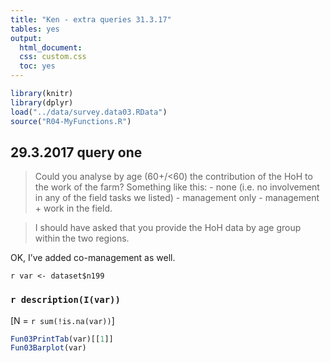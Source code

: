 ---
title: "Ken - extra queries 31.3.17"
tables: yes
output:
  html_document:
  css: custom.css
  toc: yes
---
  
```{r setup, echo = FALSE, warning = FALSE, message = FALSE}
library(knitr)
library(dplyr)
load("../data/survey.data03.RData")
source("R04-MyFunctions.R")
```

## 29.3.2017 query one

> Could you analyse by age (60+/<60) the contribution of the HoH to the work of the farm?  Something like this: 
- none (i.e. no involvement in any of the field tasks we listed)
- management only
- management + work in the field.

>  I should have asked that you provide the HoH data by age group within the two regions.

OK, I've added co-management as well. 


`r var <- dataset$n199`

### `r description(I(var))`
[N = `r sum(!is.na(var))`] 

```{r results='asis', echo=FALSE, fig.height=6, fig.widht = 14}
Fun03PrintTab(var)[[1]]
Fun03Barplot(var)
```
